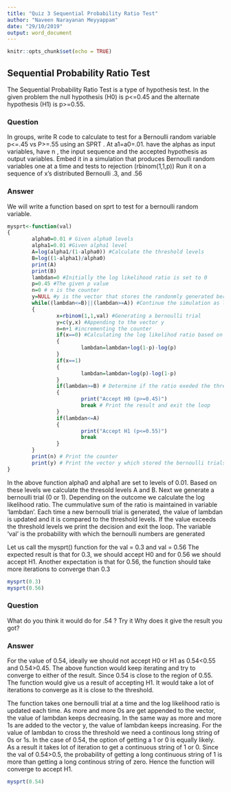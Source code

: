 ```yaml
---
title: "Quiz 3 Sequential Probability Ratio Test"
author: "Naveen Narayanan Meyyappam"
date: "29/10/2019"
output: word_document
---
```


```r
knitr::opts_chunk$set(echo = TRUE)
```

## Sequential Probability Ratio Test

The Sequential Probability Ratio Test is a type of hypothesis test. In the given problem the null hypothesis (H0) is p<=0.45 and the alternate hypothesis (H1) is p>=0.55.

### Question
In groups, write R code to calculate to test for a Bernoulli random variable p<=.45 vs P>=.55 using an SPRT . At a1=a0=.01. have the alphas as input variables, have n , the input sequence and the accepted hypothesis as output variables.
Embed it in a simulation that produces Bernoulli random variables one at a time and tests to rejection (rbinom(1,1,p))
Run it on a sequence of x’s distributed Bernoulli .3, and .56

### Answer

We will write a function based on sprt to test for a bernoulli random variable.

```r
mysprt<-function(val)
{
        alpha0=0.01 # Given alpha0 levels
        alpha1=0.01 #Given alpha1 level
        A=log(alpha1/(1-alpha0)) #Calculate the threshold levels
        B=log((1-alpha1)/alpha0)
        print(A)
        print(B)
        lambdan=0 #Initially the log likelihood ratio is set to 0
        p=0.45 #The given p value
        n=0 # n is the counter 
        y=NULL #y is the vector that stores the randonmly generated bernoulli trials
        while((lambdan<=B)||(lambdan>=A)) #Continue the simulation as long as one of the threshold is reached
        {
                x=rbinom(1,1,val) #Generating a bernoulli trial
                y=c(y,x) #Appending to the vector y
                n=n+1 #incrementing the counter
                if(x==0) #Calculating the log likelihod ratio based on the outcome
                {
                        lambdan=lambdan+log(1-p)-log(p)
                }
                if(x==1)
                {
                        lambdan=lambdan+log(p)-log(1-p)
                }
                if(lambdan>=B) # Determine if the ratio exeded the threshold levels
                {
                        print("Accept H0 (p>=0.45)")
                        break # Print the result and exit the loop
                }
                if(lambdan<=A)
                {
                        print("Accept H1 (p<=0.55)")
                        break
                }
        }
        print(n) # Print the counter
        print(y) # Print the vector y which stored the bernoulli trials
}
```

In the above function alpha0 and alpha1 are set to levels of 0.01. Based on these levels we calculate the thresold levels A and B.
Next we generate a bernoulli trial (0 or 1). Depending on the outcome we calculate the log likelihood ratio. 
The cummulative sum of the ratio is maintained in variable 'lambdan'. Each time a new bernoulli trial is generated, the value of lambdan is updated and it is compared to the threshold levels. If the value exceeds the threshold levels we print the decision and exit the loop.
The variable 'val' is the probability with which the bernoulli numbers are generated

Let us call the mysprt() function for the val = 0.3 and val = 0.56
The expected result is that for 0.3, we should accept H0 and for 0.56 we should accept H1.
Another expectation is that for 0.56, the function should take more iterations to converge than 0.3

```r
mysprt(0.3)
mysprt(0.56)
```

### Question
What do you think it would do for .54 ? Try it
Why does it give the result you got?

### Answer
For the value of 0.54, ideally we should not accept H0 or H1 as 0.54<0.55 and 0.54>0.45. The above function would keep iterating and try to converge to either of the result. Since 0.54 is close to the region of 0.55. The function would give us a result of accepting H1. It would take a lot of iterations to converge as it is close to the threshold.

The function takes one bernoulli trial at a time and the log likelihood ratio is updated each time. As more and more 0s are get appended to the vector, the value of lambdan keeps decreasing. In the same way as more and more 1s are added to the vector y, the value of lambdan keeps increasing. For the value of lambdan to cross the threshold we need a continous long string of 0s or 1s. In the case of 0.54, the option of getting a 1 or 0 is equally likely. As a result it takes lot of iteration to get a continuous string of 1 or 0. Since the val of 0.54>0.5, the probability of getting a long continuous string of 1 is more than getting a long continous string of zero. Hence the function will converge to accept H1.  
```r
mysprt(0.54)
```



